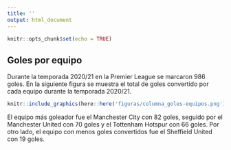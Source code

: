 ```yaml
---
title: ''
output: html_document
---
```


```r
knitr::opts_chunk$set(echo = TRUE)
```

## Goles por equipo 

Durante la temporada 2020/21 en la Premier League se marcaron 986 goles. En la siguiente figura  se muestra el total de goles convertido por cada equipo durante la temporada 2020/21.

```r
knitr::include_graphics(here::here('figuras/columna_goles-equipos.png'))
```

El equipo más goleador fue el Manchester City con 82 goles, seguido por el Manchester United con 70 goles y el Tottenham Hotspur con 66 goles. Por otro lado, el equipo con menos goles convertidos fue el Sheffield United con 19 goles.